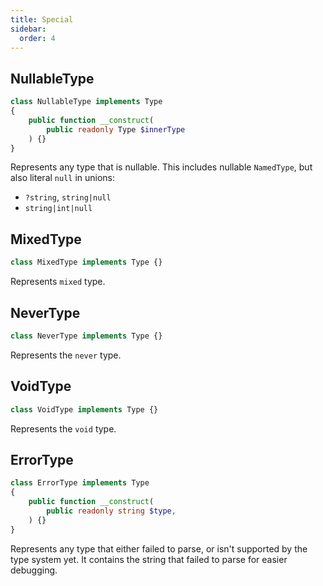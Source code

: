 ```yaml
---
title: Special
sidebar:
  order: 4
---
```


## NullableType

```php
class NullableType implements Type
{
	public function __construct(
		public readonly Type $innerType
	) {}
}
```

Represents any type that is nullable. This includes nullable `NamedType`, but also literal `null` in unions:
- `?string`, `string|null`
- `string|int|null`

## MixedType

```php
class MixedType implements Type {}
```

Represents `mixed` type.

## NeverType

```php
class NeverType implements Type {}
```

Represents the `never` type.

## VoidType

```php
class VoidType implements Type {}
```

Represents the `void` type.

## ErrorType

```php
class ErrorType implements Type
{
	public function __construct(
		public readonly string $type,
	) {}
}
```

Represents any type that either failed to parse, or isn't supported by the type system yet. It contains
the string that failed to parse for easier debugging.
